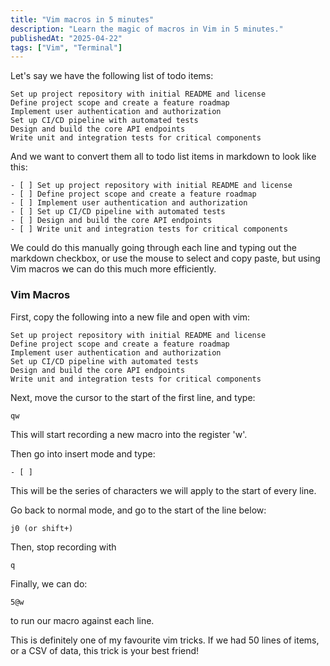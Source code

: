 ```yaml
---
title: "Vim macros in 5 minutes"
description: "Learn the magic of macros in Vim in 5 minutes."
publishedAt: "2025-04-22"
tags: ["Vim", "Terminal"]
---
```


Let's say we have the following list of todo items:

```
Set up project repository with initial README and license
Define project scope and create a feature roadmap
Implement user authentication and authorization
Set up CI/CD pipeline with automated tests
Design and build the core API endpoints
Write unit and integration tests for critical components
```

And we want to convert them all to todo list items in markdown to look like this:

```
- [ ] Set up project repository with initial README and license
- [ ] Define project scope and create a feature roadmap
- [ ] Implement user authentication and authorization
- [ ] Set up CI/CD pipeline with automated tests
- [ ] Design and build the core API endpoints
- [ ] Write unit and integration tests for critical components
```

We could do this manually going through each line and typing out the markdown checkbox, or use the mouse to select and copy paste,
but using Vim macros we can do this much more efficiently.

### Vim Macros

First, copy the following into a new file and open with vim:

```
Set up project repository with initial README and license
Define project scope and create a feature roadmap
Implement user authentication and authorization
Set up CI/CD pipeline with automated tests
Design and build the core API endpoints
Write unit and integration tests for critical components
```

Next, move the cursor to the start of the first line, and type:

```
qw
```

This will start recording a new macro into the register 'w'.

Then go into insert mode and type:

```
- [ ]
```

This will be the series of characters we will apply to the start of every line.

Go back to normal mode, and go to the start of the line below:

```
j0 (or shift+)
```

Then, stop recording with

```
q
```

Finally, we can do:

```
5@w
```

to run our macro against each line.

This is definitely one of my favourite vim tricks. If we had 50 lines of items, or a CSV of data, this trick is your best friend!
